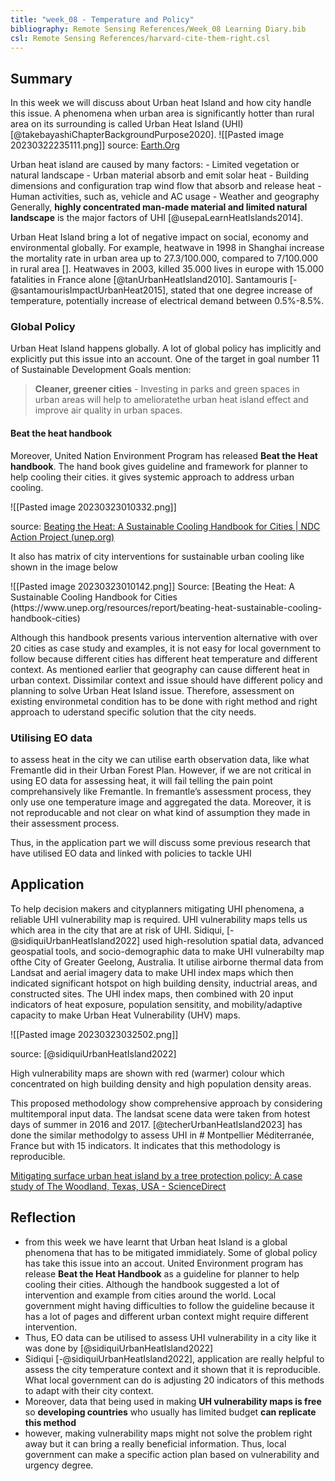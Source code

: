 ```yaml
---
title: "week_08 - Temperature and Policy"
bibliography: Remote Sensing References/Week_08 Learning Diary.bib
csl: Remote Sensing References/harvard-cite-them-right.csl
---
```


## Summary 

 In this week we will discuss about Urban heat Island and how city handle this issue. A phenomena when urban area is significantly hotter than rural area on its surrounding is called Urban Heat Island (UHI) [@takebayashiChapterBackgroundPurpose2020]. 
 ![[Pasted image 20230322235111.png]]
source: [Earth.Org](https://earth.org/data_visualization/urban-heat-islands/)

Urban heat island are caused by many factors:
- Limited vegetation or natural landscape
- Urban material absorb and emit solar heat
- Building dimensions and configuration trap wind flow that absorb and release heat
- Human activities, such as, vehicle and AC usage
- Weather and geography
Generally, **highly concentrated man-made material and limited natural landscape** is the major factors of UHI [@usepaLearnHeatIslands2014].


Urban Heat Island bring a lot of negative impact on social, economy and environmental globally. For example, heatwave in 1998 in Shanghai increase the mortality rate in urban area up to 27.3/100.000, compared to 7/100.000 in rural area []. Heatwaves in 2003, killed 35.000 lives in europe with 15.000 fatalities in France alone [@tanUrbanHeatIsland2010]. Santamouris [-@santamourisImpactUrbanHeat2015], stated that one degree increase of temperature, potentially increase of electrical demand between 0.5%-8.5%. 

### Global Policy
Urban Heat Island happens globally. A lot of global policy has implicitly and  explicitly put this issue into an account. One of the target in goal number 11 of Sustainable Development Goals mention:

> **Cleaner, greener cities** 
> - Investing in parks and green spaces in urban areas will help to amelioratethe urban heat island effect and improve air quality in urban spaces.


#### Beat the heat handbook
Moreover, United Nation Environment Program has released **Beat the Heat handbook**. The hand book gives guideline and framework for planner to help cooling their cities.  it gives systemic approach to address urban cooling.

![[Pasted image 20230323010332.png]]

source: [Beating the Heat: A Sustainable Cooling Handbook for Cities | NDC Action Project (unep.org)](https://www.unep.org/ndc/resources/report/beating-heat-sustainable-cooling-handbook-cities)


It also has matrix of city interventions for sustainable urban cooling like shown in the image below

![[Pasted image 20230323010142.png]]
Source:  [Beating the Heat: A Sustainable Cooling Handbook for Cities (https://www.unep.org/resources/report/beating-heat-sustainable-cooling-handbook-cities)

Although this handbook presents various intervention alternative with over 20 cities as case study and examples,  it is not easy for local government to follow because different cities has different heat temperature and different context. As mentioned earlier that geography can cause different heat in urban context. Dissimilar context and issue should have different policy and planning to solve Urban Heat Island issue.  Therefore, assessment on existing environmetal condition has to be done with right method and right approach to uderstand specific solution that the city needs.

### Utilising EO data
to assess heat in the city we can utilise earth observation data, like what Fremantle did in their Urban Forest Plan. However, if we are not critical in using EO data for assessing heat, it will fail telling the pain point comprehansively like Fremantle. In fremantle's assessment process, they only use one temperature image and aggregated the data. Moreover, it is not reproducable and not clear on what kind of assumption they made  in their assessment process. 

Thus, in the application part we will discuss some previous research that have utilised EO data and linked with policies to tackle UHI



## Application

To help decision makers and cityplanners mitigating UHI phenomena, a reliable UHI vulnerability map is required. UHI vulnerability maps tells us which area in the city that are at risk of UHI.  Sidiqui, [-@sidiquiUrbanHeatIsland2022] used high-resolution spatial data, advanced geospatial tools, and socio-demographic data to make UHI vulnerabilty map ofthe City of Greater Geelong, Australia. It utilise airborne thermal data from Landsat and aerial imagery data to make UHI index maps which then indicated significant hotspot on high building density, inductrial areas, and constructed sites. The UHI index maps, then combined with 20 input indicators of heat exposure, population sensitity, and mobility/adaptive capacity to make Urban Heat Vulnerability (UHV) maps. 

![[Pasted image 20230323032502.png]]

source: [@sidiquiUrbanHeatIsland2022]

High vulnerability maps are shown with red (warmer) colour which concentrated on high building density and high population density areas. 

This proposed methodology show comprehensive approach by considering multitemporal input data. The landsat scene data were taken from hotest days of summer in 2016 and 2017. [@techerUrbanHeatIsland2023] has done the similar methodolgy to assess UHI in # Montpellier Méditerranée, France but with 15 indicators. It indicates that this methodology is reproducible. 



[Mitigating surface urban heat island by a tree protection policy: A case study of The Woodland, Texas, USA - ScienceDirect](https://www.sciencedirect.com/science/article/pii/S1618866713000642)




## Reflection
- from this week we have learnt that Urban heat Island is a global phenomena that has to be mitigated immidiately. Some of global policy has take this issue into an accout. United Environment program has release **Beat the Heat Handbook** as a guideline for planner to help cooling their cities. Although the  handbook suggested a lot of intervention and example from cities around the world. Local government might having difficulties to follow the guideline because it has a lot of pages and different urban context might require different intervention.
- Thus, EO data can be utilised to assess UHI vulnerability in a city like it was done by [@sidiquiUrbanHeatIsland2022]
- Sidiqui [-@sidiquiUrbanHeatIsland2022], application are really helpful to assess the city temperature context and it shown that it is reproducible. What local government can do is adjusting 20 indicators of this methods to adapt with their city context. 
- Moreover, data that being used in making **UH vulnerability maps is free** so **developing countries** who usually has limited budget **can replicate this method**
- however, making vulnerability maps might not solve the problem right away but it can bring a really beneficial information. Thus, local government can make a specific action plan based on vulnerability and urgency degree.
